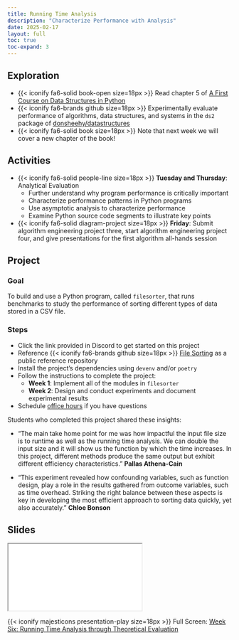 ```yaml
---
title: Running Time Analysis
description: "Characterize Performance with Analysis"
date: 2025-02-17
layout: full
toc: true
toc-expand: 3
---
```


## Exploration

- {{< iconify fa6-solid book-open size=18px >}} Read chapter 5 of [A First
Course on Data Structures in
Python](https://donsheehy.github.io/datastructures/)
- {{< iconify fa6-brands github size=18px >}} Experimentally evaluate
performance of algorithms, data structures, and systems in the `ds2` package of
[donsheehy/datastructures](https://github.com/donsheehy/datastructures/)
- {{< iconify fa6-solid book size=18px >}} Note that next week we will cover a new chapter of the book!

## Activities

- {{< iconify fa6-solid people-line size=18px >}} **Tuesday and Thursday**:
Analytical Evaluation
  - Further understand why program performance is critically important
  - Characterize performance patterns in Python programs
  - Use asymptotic analysis to characterize performance
  - Examine Python source code segments to illustrate key points
- {{< iconify fa6-solid diagram-project size=18px >}} **Friday**: Submit
algorithm engineering project three, start algorithm engineering project four,
and give presentations for the first algorithm all-hands session

## Project

### Goal

To build and use a Python program, called `filesorter`, that runs benchmarks to
study the performance of sorting different types of data stored in a CSV file.

### Steps

- Click the link provided in Discord to get started on this project
- Reference {{< iconify fa6-brands github size=18px >}} [File
Sorting](https://github.com/Algorithmology/file-sorting-starter) as a public
reference repository
- Install the project's dependencies using `devenv` and/or `poetry`
- Follow the instructions to complete the project:
  - **Week 1**: Implement all of the modules in `filesorter`
  - **Week 2**: Design and conduct experiments and document experimental results
- Schedule [office hours](https://www.gregorykapfhammer.com/schedule/) if you
have questions

::: {.callout-note appearance="minimal" title="Student Insights" collapse="false"}
Students who completed this project shared these insights:

- "The main take home point for me was how impactful the input file size is to
runtime as well as the running time analysis. We can double the input size and
it will show us the function by which the time increases. In this project,
different methods produce the same output but exhibit different efficiency
characteristics." **Pallas Athena-Cain**

- "This experiment revealed how confounding variables, such as function design,
play a role in the results gathered from outcome variables, such as time
overhead. Striking the right balance between these aspects is key in developing
the most efficient approach to sorting data quickly, yet also accurately."
**Chloe Bonson**

:::

## Slides

```{=html}
<iframe class="slide-deck" src="../../slides/weeksix/"></iframe>
```

{{< iconify majesticons presentation-play size=18px >}} Full Screen: [Week Six: Running Time Analysis through Theoretical Evaluation](../../slides/weeksix/)
